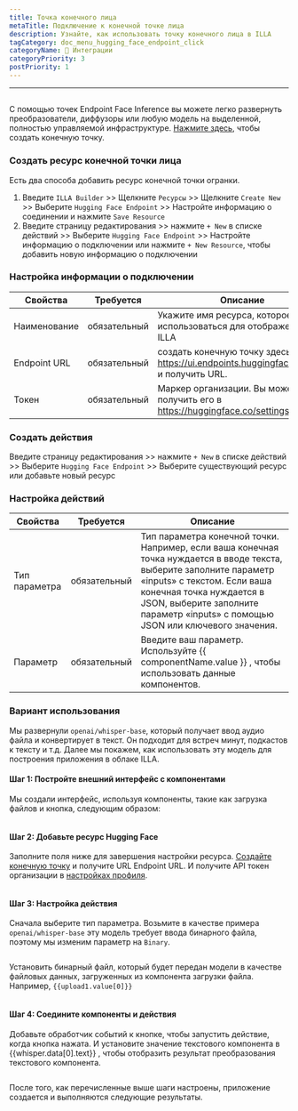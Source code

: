```yaml
---
title: Точка конечного лица
metaTitle: Подключение к конечной точке лица
description: Узнайте, как использовать точку конечного лица в ILLA
tagCategory: doc_menu_hugging_face_endpoint_click
categoryName: 🔨 Интеграции
categoryPriority: 3
postPriority: 1
---
```


* * *

## <Heading hidden>конечная точка лица</Heading>

С помощью точек Endpoint Face Inference вы можете легко развернуть преобразователи, диффузоры или любую модель на выделенной, полностью управляемой инфраструктуре. [Нажмите здесь](https://ui.endpoints.huggingface.co/new), чтобы создать конечную точку. 

### Создать ресурс конечной точки лица

Есть два способа добавить ресурс конечной точки огранки. 

1.  Введите `ILLA Builder` >> Щелкните `Ресурсы` >> Щелкните `Create New` >> Выберите `Hugging Face Endpoint` >> Настройте информацию о соединении и нажмите `Save Resource`
2.  Введите страницу редактирования >> нажмите `+ New` в списке действий >> Выберите `Hugging Face Endpoint` >> Настройте информацию о подключении или нажмите `+ New Resource`, чтобы добавить новую информацию о подключении

### Настройка информации о подключении

| Свойства     | Требуется    | Описание                                                                               |
| ------------ | ------------ | -------------------------------------------------------------------------------------- |
| Наименование | обязательный | Укажите имя ресурса, которое будет использоваться для отображения в ILLA               |
| Endpoint URL | обязательный | создать конечную точку здесь: https://ui.endpoints.huggingface.co/new и получить URL.  |
| Токен        | обязательный | Маркер организации. Вы можете получить его в https://huggingface.co/settings/tokens.   |

### Создать действия

Введите страницу редактирования >> нажмите `+ New` в списке действий >> Выберите `Hugging Face Endpoint` >> Выберите существующий ресурс или добавьте новый ресурс

### Настройка действий

| Свойства      | Требуется    | Описание                                                                                                                                                                                                                                                          |
| ------------- | ------------ | ----------------------------------------------------------------------------------------------------------------------------------------------------------------------------------------------------------------------------------------------------------------- |
| Тип параметра | обязательный | Тип параметра конечной точки. Например, если ваша конечная точка нуждается в вводе текста, выберите заполните параметр «inputs» с текстом. Если ваша конечная точка нуждается в JSON, выберите заполните параметр «inputs» с помощью JSON или ключевого значения. |
| Параметр      | обязательный | Введите ваш параметр. Используйте {{ componentName.value }} , чтобы использовать данные компонентов.                                                                                                                                                              |

### Вариант использования

Мы развернули `openai/whisper-base`, который получает ввод аудио файла и конвертирует в текст. Он подходит для встреч минут, подкастов к тексту и т.д. Далее мы покажем, как использовать эту модель для построения приложения в облаке ILLA.

#### Шаг 1: Постройте внешний интерфейс с компонентами

Мы создали интерфейс, используя компоненты, такие как загрузка файлов и кнопка, следующим образом:

<img src='https://cdn.illacloud.com/official-website/img/docs/connect/hf1.png' alt="" />

#### Шаг 2: Добавьте ресурс Hugging Face

Заполните поля ниже для завершения настройки ресурса. [Создайте конечную точку](https://ui.endpoints.huggingface.co/new) и получите URL Endpoint URL. И получите API токен организации в [настройках профиля](https://huggingface.co/settings/tokens). 

<img src='https://cdn.illacloud.com/official-website/img/docs/connect/hf2.png' alt="" />

#### Шаг 3: Настройка действия

Сначала выберите тип параметра. Возьмите в качестве примера `openai/whisper-base` эту модель требует ввода бинарного файла, поэтому мы изменим параметр на `Binary`.

<img src='https://cdn.illacloud.com/official-website/img/docs/connect/hf3.png' alt="" />

Установить бинарный файл, который будет передан модели в качестве файловых данных, загруженных из компонента загрузки файла. Например, `{{upload1.value[0]}}`

<img src='https://cdn.illacloud.com/official-website/img/docs/connect/hf4.png' alt="" />

#### Шаг 4: Соедините компоненты и действия

Добавьте обработчик событий к кнопке, чтобы запустить действие, когда кнопка нажата. И установите значение текстового компонента в {{whisper.data[0].text}} , чтобы отобразить результат преобразования текстового компонента. 

<img src='https://cdn.illacloud.com/official-website/img/docs/connect/hf5.png' alt="" />

После того, как перечисленные выше шаги настроены, приложение создается и выполняются следующие результаты.

<img src='https://cdn.illacloud.com/official-website/img/docs/connect/hf6.gif' alt="" />
